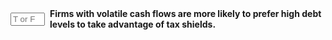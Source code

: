 ::: {.question-block}

<form onsubmit="event.preventDefault(); checkAnswerBox('module9_tf_q36','F')" style="display: flex; align-items: center; gap: 8px;">
  <input type="text" id="module9_tf_q36" name="module9_tf_q36" maxlength="1" placeholder="T or F" style="width: 55px;" data-correct-answer="F" /> 
  <label for="module9_tf_q36"><strong>Firms with volatile cash flows are more likely to prefer high debt levels to take advantage of tax shields.</strong></label>
</form>

<div id="feedback-module9_tf_q36" class="feedback" data-status="" style="display:none;">
FALSE. Volatile cash flows increase the risk of financial distress, so these firms typically use less debt despite potential tax benefits.
</div>

:::
